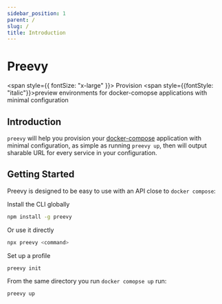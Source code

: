 ```yaml
---
sidebar_position: 1
parent: /
slug: /
title: Introduction
---
```


# Preevy

<span style={{ fontSize: "x-large" }}>
  Provision <span style={{fontStyle: "italic"}}>preview environments</span> for docker-comopse applications with minimal
  configuration
</span>

## Introduction

`preevy` will help you provision your [docker-compose](https://docs.docker.com/compose/) application with minimal configuration, as simple as running `preevy up`, then will output sharable URL for every service in your configuration.

## Getting Started

Preevy is designed to be easy to use with an API close to `docker compose`:

Install the CLI globally

```bash npm2yarn
npm install -g preevy
```

Or use it directly

```bash
npx preevy <command>
```

Set up a profile

```bash
preevy init
```

From the same directory you run `docker comopse up` run:

```bash
preevy up
```
